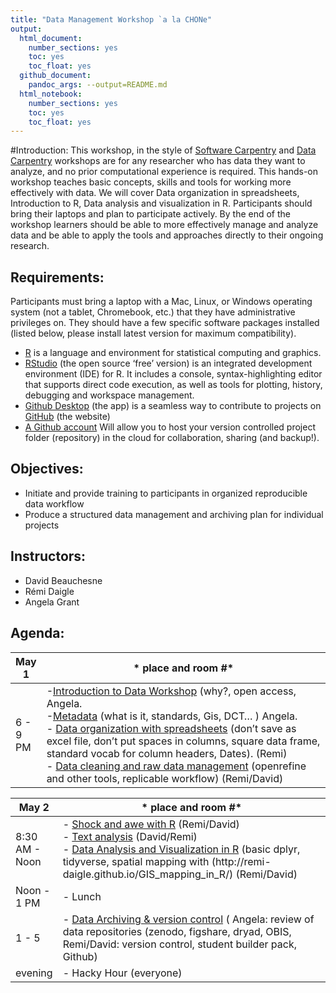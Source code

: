 ```yaml
---
title: "Data Management Workshop `a la CHONe"
output:
  html_document:
    number_sections: yes
    toc: yes
    toc_float: yes
  github_document:
    pandoc_args: --output=README.md
  html_notebook:
    number_sections: yes
    toc: yes
    toc_float: yes
---
```

#Introduction:
This workshop, in the style of [Software Carpentry](https://software-carpentry.org/) and [Data Carpentry](http://www.datacarpentry.org/) workshops are for any researcher who has data they want to analyze, and no prior computational experience is required. This hands-on workshop teaches basic concepts, skills and tools for working more effectively with data.
We will cover Data organization in spreadsheets, Introduction to R, Data analysis and visualization in R. Participants should bring their laptops and plan to participate actively. By the end of the workshop learners should be able to more effectively manage and analyze data and be able to apply the tools and approaches directly to their ongoing research.

## Requirements:
Participants must bring a laptop with a Mac, Linux, or Windows operating system (not a tablet, Chromebook, etc.) that they have administrative privileges on. They should have a few specific software packages installed (listed below, please install latest version for maximum compatibility).

- [R](http://cran.utstat.utoronto.ca/) is a language and environment for statistical computing and graphics.
- [RStudio](https://www.rstudio.com/products/RStudio/#Desktop) (the open source 'free' version) is an integrated development environment (IDE) for R. It includes a console, syntax-highlighting editor that supports direct code execution, as well as tools for plotting, history, debugging and workspace management.
- [Github Desktop](https://desktop.github.com/) (the app) is a seamless way to contribute to projects on [GitHub](https://github.com/) (the website)
- [A Github account](https://github.com/join?source=header-home) Will allow you to host your version controlled project folder (repository) in the cloud for collaboration, sharing (and backup!). 

## Objectives:
- Initiate and provide training to participants in organized reproducible data workflow
- Produce a structured data management and archiving plan for individual projects


## Instructors:
- David Beauchesne
- Rémi Daigle
- Angela Grant

## Agenda:
| May 1 | * place and room #*  |
|--------|-------------------------------------------------------------------------|
|6 - 9 PM  | -[Introduction to Data Workshop](https://remi-daigle.github.io/2016-05-01-CHONe-Data-Carp/introduction) (why?, open access, Angela. <br> -[Metadata](https://remi-daigle.github.io/2016-05-01-CHONe-Data-Carp/metadata) (what is it, standards, Gis, DCT... ) Angela. <br> - [Data organization with spreadsheets](https://remi-daigle.github.io/2016-05-01-CHONe-Data-Carp/organization) (don’t save as excel file, don’t put spaces in columns, square data frame, standard vocab for column headers, Dates). (Remi) <br> - [Data cleaning and raw data management](https://remi-daigle.github.io/2016-05-01-CHONe-Data-Carp/cleaning) (openrefine and other tools, replicable workflow) (Remi/David)  |
 
| May 2 | * place and room #*  |
|--------|-------------------------------------------------------------------------|
|8:30 AM - Noon |- [Shock and awe with R](https://remi-daigle.github.io/2016-05-01-CHONe-Data-Carp/shocknawe) (Remi/David) <br> - [Text analysis](https://remi-daigle.github.io/2016-05-01-CHONe-Data-Carp/text)   (David/Remi) <br> - [Data Analysis and Visualization in R](https://remi-daigle.github.io/2016-05-01-CHONe-Data-Carp/dataviz) (basic dplyr, tidyverse, spatial mapping with (http://remi-daigle.github.io/GIS_mapping_in_R/) (Remi/David)|
|Noon - 1 PM | - Lunch |
| 1 - 5 | - [Data Archiving & version control](https://remi-daigle.github.io/2016-05-01-CHONe-Data-Carp/versioncontrol) ( Angela: review of data repositories (zenodo, figshare, dryad, OBIS, Remi/David: version control, student builder pack, Github) |
| evening | - Hacky Hour (everyone) |